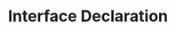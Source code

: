 ---
id: "q_ts8h9i0j"
questionType: "MULTIPLE_CHOICE"
title: "Interface Declaration"
description: "Which keyword is used to define an interface in TypeScript?"
difficulty: "EASY"
category: "Type Script"
options:
  - "type"
  - "interface"
  - "class"
  - "structure"
correctAnswer: 1
---